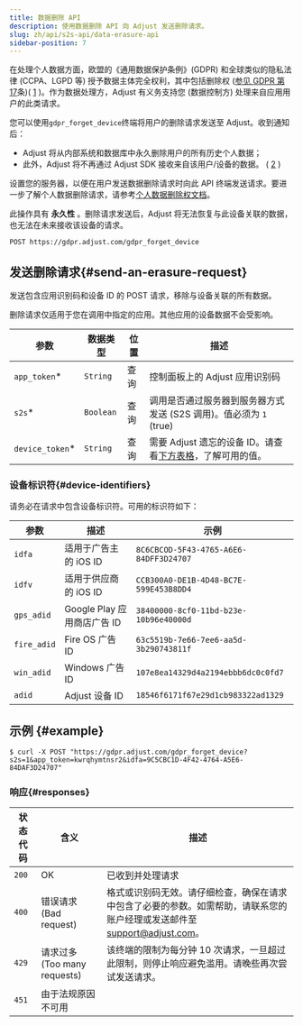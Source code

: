 ```yaml
---
title: 数据删除 API
description: 使用数据删除 API 向 Adjust 发送删除请求。
slug: zh/api/s2s-api/data-erasure-api
sidebar-position: 7
---
```


在处理个人数据方面，欧盟的《通用数据保护条例》\(GDPR\) 和全球类似的隐私法律 \(CCPA、LGPD 等\) 授予数据主体完全权利，其中包括删除权 \([参见 GDPR 第 17](https://gdpr.eu/article-17-right-to-be-forgotten/)条\)\( [1](https://help.adjust.com/zh/article/gdpr#ref-1) \)。作为数据处理方，Adjust 有义务支持您 \(数据控制方\) 处理来自应用用户的此类请求。

您可以使用`gdpr_forget_device`终端将用户的删除请求发送至 Adjust。收到通知后：

- Adjust 将从内部系统和数据库中永久删除用户的所有历史个人数据；
- 此外，Adjust 将不再通过 Adjust SDK 接收来自该用户/设备的数据。 \( [2](https://help.adjust.com/zh/article/gdpr#ref-2) \)

设置您的服务器，以便在用户发送数据删除请求时向此 API 终端发送请求。要进一步了解个人数据删除请求，请参考[个人数据删除权文档](https://help.adjust.com/zh/article/gdpr)。

<Callout type="important">

此操作具有 **永久性** 。删除请求发送后，Adjust 将无法恢复与此设备关联的数据，也无法在未来接收该设备的请求。

</Callout>
<CodeBlock title="终端" highlight="/gdpr_forget_device">

```http
POST https://gdpr.adjust.com/gdpr_forget_device
```

</CodeBlock>

## 发送删除请求\{\#send\-an\-erasure\-request\}

发送包含应用识别码和设备 ID 的 POST 请求，移除与设备关联的所有数据。

<Callout type="note">

删除请求仅适用于您在调用中指定的应用。其他应用的设备数据不会受影响。

</Callout>

| 参数             | 数据类型  | 位置 | 描述                                                                     |
| ---------------- | --------- | ---- | ------------------------------------------------------------------------ |
| `app_token`\*    | `String`  | 查询 | 控制面板上的 Adjust 应用识别码                                           |
| `s2s`\*          | `Boolean` | 查询 | 调用是否通过服务器到服务器方式发送 \(S2S 调用\)。值必须为 `1` \(true\)   |
| `device_token`\* | `String`  | 查询 | 需要 Adjust 遗忘的设备 ID。请查看[下方表格](#device-ids)，了解可用的值。 |

### 设备标识符{#device-identifiers}

请务必在请求中包含设备标识符。可用的标识符如下：

| 参数        | 描述                        | 示例                                   |
| ----------- | --------------------------- | -------------------------------------- |
| `idfa`      | 适用于广告主的 iOS ID       | `8C6CBCOD-5F43-4765-A6E6-84DFF3D24707` |
| `idfv`      | 适用于供应商的 iOS ID       | `CCB300A0-DE1B-4D48-BC7E-599E453B8DD4` |
| `gps_adid`  | Google Play 应用商店广告 ID | `38400000-8cf0-11bd-b23e-10b96e40000d` |
| `fire_adid` | Fire OS 广告 ID             | `63c5519b-7e66-7ee6-aa5d-3b290743811f` |
| `win_adid`  | Windows 广告 ID             | `107e8ea14329d4a2194ebbb6dc0c0fd7`     |
| `adid`      | Adjust 设备 ID              | `18546f6171f67e29d1cb983322ad1329`     |

## 示例 \{\#example\}

<CodeBlock title="cURL" highlight="app_token=kwrqhymtnsr2&idfa=9C5CBC1D-4F42-4764-A5E6-84DAF3D24707">

```console
$ curl -X POST "https://gdpr.adjust.com/gdpr_forget_device?s2s=1&app_token=kwrqhymtnsr2&idfa=9C5CBC1D-4F42-4764-A5E6-84DAF3D24707"
```

</CodeBlock>

### 响应{#responses}

| 状态代码 | 含义                           | 描述                                                                                                                                                  |
| -------- | ------------------------------ | ----------------------------------------------------------------------------------------------------------------------------------------------------- |
| `200`    | OK                             | 已收到并处理请求                                                                                                                                      |
| `400`    | 错误请求 \(Bad request\)       | 格式或识别码无效。请仔细检查，确保在请求中包含了必要的参数。如需帮助，请联系您的账户经理或发送邮件至[support@adjust.com](mailto:support@adjust.com)。 |
| `429`    | 请求过多 \(Too many requests\) | 该终端的限制为每分钟 10 次请求，一旦超过此限制，则停止响应避免滥用。请晚些再次尝试发送请求。                                                          |
| `451`    | 由于法规原因不可用             |                                                                                                                                                       |
